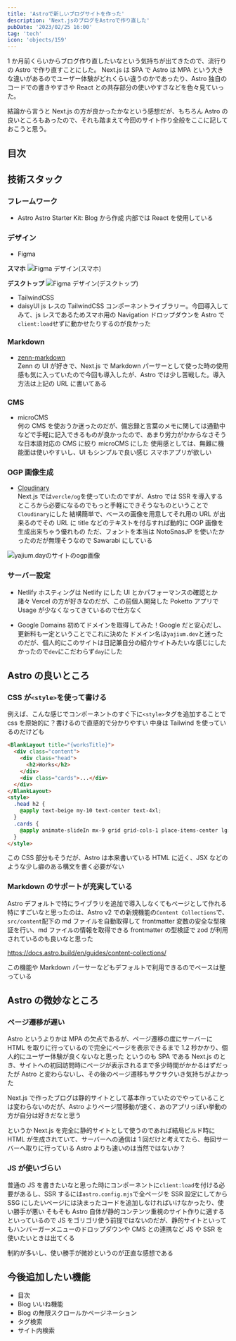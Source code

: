 ```yaml
---
title: 'Astroで新しいブログサイトを作った'
description: 'Next.jsのブログをAstroで作り直した'
pubDate: '2023/02/25 16:00'
tag: 'tech'
icon: 'objects/159'
---
```


1 か月前くらいからブログ作り直したいなという気持ちが出てきたので、流行りの Astro で作り直すことにした。
Next.js は SPA で Astro は MPA という大きな違いがあるのでユーザー体験がどれくらい違うのかであったり、Astro 独自のコードでの書きやすさや React との共存部分の使いやすさなどを色々見ていった。

結論から言うと Next.js の方が良かったかなという感想だが、もちろん Astro の良いところもあったので、それも踏まえて今回のサイト作り全般をここに記しておこうと思う。

## 目次

## 技術スタック

### フレームワーク

- Astro
  Astro Starter Kit: Blog から作成
  内部では React を使用している

### デザイン

- Figma

**スマホ**
![Figma デザイン(スマホ)](https://images.site.yajihum.dev/images/2023/02/create_new_blog/figma_smartphone.png)

**デスクトップ**
![Figma デザイン(デスクトップ)](https://images.site.yajihum.dev/images/2023/02/create_new_blog/figma_desctop.png)

- TailwindCSS
- daisyUI
  js レスの TailwindCSS コンポーネントライブラリー。今回導入してみて、js レスであるためスマホ用の Navigation ドロップダウンを Astro で `client:load`せずに動かせたりするのが良かった

### Markdown

- [zenn-markdown](https://zenn.dev/rorisutarou/articles/ec3871ec55693d)  
  Zenn の UI が好きで、Next.js で Markdown パーサーとして使った時の使用感も気に入っていたので今回も導入したが、Astro では少し苦戦した。導入方法は上記の URL に書いてある

### CMS

- microCMS  
  何の CMS を使おうか迷ったのだが、備忘録と言葉のメモに関しては通勤中などで手軽に記入できるものが良かったので、あまり労力がかからなさそうな日本語対応の CMS に絞り microCMS にした
  使用感としては、無難に機能面は使いやすいし、UI もシンプルで良い感じ
  スマホアプリが欲しい

### OGP 画像生成

- [Cloudinary](https://catnose.me/notes/cloudinary-dynamic-ogp-image)  
  Next.js では`vercle/og`を使っていたのですが、Astro では SSR を導入するところから必要になるのでもっと手軽にできそうなものということで`Cloudinary`にした
  結構簡単で、ベースの画像を用意してそれ用の URL が出来るのでその URL に title などのテキストを付与すれば動的に OGP 画像を生成出来ちゃう優れもの
  ただ、フォントを本当は NotoSnasJP を使いたかったのだが無理そうなので Sawarabi にしている

![yajium.dayのサイトのogp画像](https://images.site.yajihum.dev/images/2023/02/create_new_blog/ogp_image.png)

### サーバー設定

- Netlify
  ホスティングは Netlify にした
  UI とかパフォーマンスの確認とか諸々 Vercel の方が好きなのだが、この前個人開発した Poketto アプリで Usage が少なくなってきているので仕方なく

- Google Domains
  初めてドメインを取得してみた！Google だと安心だし、更新料も一定ということでこれに決めた
  ドメイン名は`yajium.dev`と迷ったのだが、個人的にこのサイトは日記兼自分の紹介サイトみたいな感じにしたかったので`dev`にこだわらず`day`にした

## Astro の良いところ

### CSS が`<style>`を使って書ける

例えば、こんな感じでコンポーネントのすぐ下に`<style>`タグを追加することで css を原始的に？書けるので直感的で分かりやすい
中身は Tailwind を使っているのだけども

```html :works.astro
<BlankLayout title="{worksTitle}">
  <div class="content">
    <div class="head">
      <h2>Works</h2>
    </div>
    <div class="cards">...</div>
  </div>
</BlankLayout>
<style>
  .head h2 {
    @apply text-beige my-10 text-center text-4xl;
  }
  .cards {
    @apply animate-slideIn mx-9 grid grid-cols-1 place-items-center lg:grid-cols-3 lg:gap-6;
  }
</style>
```

この CSS 部分もそうだが、Astro は本来書いている HTML に近く、JSX などのような少し癖のある構文を書く必要がない

### Markdown のサポートが充実している

Astro デフォルトで特にライブラリを追加で導入しなくてもページとして作れる
特にすごいなと思ったのは、Astro v2 での新規機能の`Content Collections`で、`src/content`配下の md ファイルを自動取得して frontmatter 変数の安全な型検証を行い、md ファイルの情報を取得できる
frontmatter の型検証で zod が利用されているのも良いなと思った

https://docs.astro.build/en/guides/content-collections/

この機能や Markdown パーサーなどもデフォルトで利用できるのでベースは整っている

## Astro の微妙なところ

### ページ遷移が遅い

Astro というよりかは MPA の欠点であるが、ページ遷移の度にサーバーに HTML を取りに行っているので完全にページを表示できるまで 1.2 秒かかり、個人的にユーザー体験が良くないなと思った
というのも SPA である Next.js のとき、サイトへの初回訪問時にページが表示されるまで多少時間がかかるはずだったが Astro と変わらないし、その後のページ遷移もサクサクいき気持ちがよかった

Next.js で作ったブログは静的サイトとして基本作っていたのでやっていることは変わらないのだが、Astro よりページ間移動が速く、あのアプリっぽい挙動の方が自分は好きだなと思う

というか Next.js を完全に静的サイトとして使うのであれば結局ビルド時に HTML が生成されていて、サーバーへの通信は 1 回だけと考えてたら、毎回サーバーへ取りに行っている Astro よりも速いのは当然ではないか？

### JS が使いづらい

普通の JS を書きたいなと思った時にコンポーネントに`client:load`を付ける必要があるし、SSR するには`astro.config.mjs`で全ページを SSR 設定にしてから SSG にしたいページには決まったコードを追加しなければいけなかったり、使い勝手が悪い
そもそも Astro 自体が静的コンテンツ重視のサイト作りに適するといっているので JS をゴリゴリ使う前提ではないのだが、静的サイトといってもハンバーガーメニューのドロップダウンや CMS との連携など JS や SSR を使いたいときは出てくる

制約が多いし、使い勝手が微妙というのが正直な感想である

## 今後追加したい機能

- 目次
- Blog いいね機能
- Blog の無限スクロールかページネーション
- タグ検索
- サイト内検索
